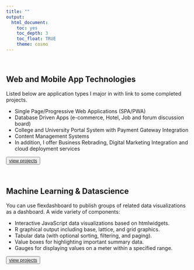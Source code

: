 ```yaml
---
title: ""
output:
  html_document:
    toc: yes
    toc_depth: 3
    toc_float: TRUE
    theme: cosmo
---
```


</br>

## **Web and Mobile App Technologies**

Listed below are application types I major in with link to some completed projects. 

* Single Page/Progressive Web Applications (SPA/PWA)
* Database Driven Apps (e-commerce, Hotel, Job and forum discussion board)
* College and University Portal System with Payment Gateway Integration
* Content Management Systems
* In addition, I offer Business Rebrading, Digital Marketing Integration and cloud deployment services

<button class="w3-button w3-black w3-margin-bottom">[view projects](about.html#webmobileproj)
</button>

</br>

## **Machine Learning & Datascience**

You can use flexdashboard to publish groups of related data visualizations as a dashboard. A wide variety of components:

* Interactive JavaScript data visualizations based on htmlwidgets.
* R graphical output including base, lattice, and grid graphics.
* Tabular data (with optional sorting, filtering, and paging).
* Value boxes for highlighting important summary data.
* Gauges for displaying values on a meter within a specified range.

<button class="w3-button w3-black w3-margin-bottom">[view projects](about.html#machinelearningproj)
</button>